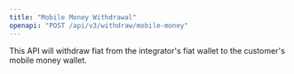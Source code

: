 ```yaml
---
title: "Mobile Money Withdrawal"
openapi: "POST /api/v3/withdraw/mobile-money"
---
```


This API will withdraw fiat from the integrator's fiat wallet to the customer's mobile money wallet.
